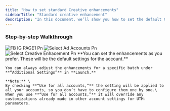 ```yaml
---
title: "How to set standard Creative enhancements"
sidebarTitle: "Standard creative enhancement"
description: "In this document, we’ll show you how to set the default Creative Enhancement settings."
---
```


### Step-by-step Walkthrough

<Steps>
  <Step title="Go to 'Settings'">
    <img
      src="/images/FB_IG_PAGE1.png"
      alt="FB IG PAGE1 Pn"
      title="FB IG PAGE1 Pn"
      style={{ width:"55%" }}
    />
  </Step>
  <Step title="Select the ad account for which the Creative Enhancements need to be changed.">
    <img
      src="/images/Select_ad_accounts.png"
      alt="Select Ad Accounts Pn"
      title="Select Ad Accounts Pn"
      style={{ width:"55%" }}
    />
  </Step>
  <Step title="Scroll down to the section: 'Creative Enhancement'">
    <img
      src="/images/select_creative-enhacement.png"
      alt="Select Creative Enhacement Pn"
      title="Select Creative Enhacement Pn"
      style={{ width:"55%" }}
    />
  </Step>
  <Step title="Set your default creative enhancements">
    **You can set the enhancements as you prefer. These will be the default settings for the account.**

    You can always adjust the enhancements for a specific batch under **“Additional Settings”** in **Launch.**

    **Note:** \
    By checking **“Use for all accounts,”** the setting will be applied to all your accounts, so you don’t have to configure them one by one.\
    When you use **“Use for all accounts,”** it will override any customizations already made in other account settings for UTM-parameters.
  </Step>
</Steps>